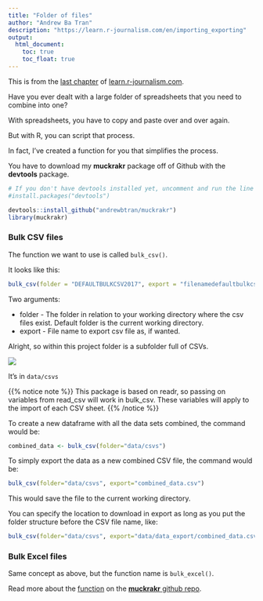 ```yaml
---
title: "Folder of files"
author: "Andrew Ba Tran"
description: "https://learn.r-journalism.com/en/importing_exporting"
output:
  html_document:
    toc: true
    toc_float: true
---
```


This is from the [last chapter](https://learn.r-journalism.com/en/importing_exporting/folder_of_files/bulk-files/) of [learn.r-journalism.com](https://learn.r-journalism.com/).


Have you ever dealt with a large folder of spreadsheets that you need to combine into one?

With spreadsheets, you have to copy and paste over and over again.

But with R, you can script that process.

In fact, I've created a function for you that simplifies the process.

You have to download my **muckrakr** package off of Github with the **devtools** package.


```r
# If you don't have devtools installed yet, uncomment and run the line below
#install.packages("devtools")

devtools::install_github("andrewbtran/muckrakr")
library(muckrakr)
```

### Bulk CSV files

The function we want to use is called `bulk_csv()`.

It looks like this:

```r
bulk_csv(folder = "DEFAULTBULKCSV2017", export = "filenamedefaultbulkcsv2018.csv"")
```

Two arguments: 

* folder - The folder in relation to your working directory where the csv files exist. Default folder is the current working directory.
* export - File name to export csv file as, if wanted.

Alright, so within this project folder is a subfolder full of CSVs. 

![](images/csvs.png?classes=shadow)

It's in `data/csvs`


{{% notice note %}}
This package is based on readr, so passing on variables from read_csv will work in bulk_csv. These variables will apply to the import of each CSV sheet.
{{% /notice %}}

To create a new dataframe with all the data sets combined, the command would be:

```r
combined_data <- bulk_csv(folder="data/csvs")
```

To simply export the data as a new combined CSV file, the command would be:

```r
bulk_csv(folder="data/csvs", export="combined_data.csv")
```


This would save the file to the current working directory.

You can specify the location to download in export as long as you put the folder structure before the CSV file name, like:

```r
bulk_csv(folder="data/csvs", export="data/data_export/combined_data.csv")
```

### Bulk Excel files

Same concept as above, but the function name is `bulk_excel()`.

Read more about the [function](https://andrewbtran.github.io/muckrakr/bulk_excel.html) on the [**muckrakr** github repo](https://github.com/andrewbtran/muckrakr).
